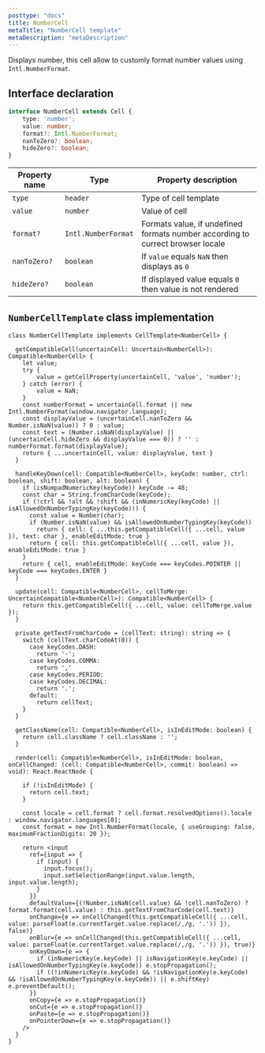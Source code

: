 ```yaml
---
posttype: "docs"
title: NumberCell
metaTitle: "NumberCell template"
metaDescription: "metaDescription"
---
```


Displays number, this cell allow to customly format number values using `Intl.NumberFormat`. 

## Interface declaration 

```ts
interface NumberCell extends Cell {
    type: 'number';
    value: number;
    format?: Intl.NumberFormat;
    nanToZero?: boolean;
    hideZero?: boolean;
}
```

| Property name     | Type                  | Property description | 
| ------------      | -------------         | -------------------- |
| `type`            | `header`              | Type of cell template | 
| `value`           | `number`              | Value of cell | 
| `format?`         | `Intl.NumberFormat`   | Formats value, if undefined formats number according to currect browser locale | 
| `nanToZero?`      | `boolean`             | If `value` equals `NaN` then displays as `0` | 
| `hideZero?`       | `boolean`             | If displayed value equals `0` then value is not rendered | 

## `NumberCellTemplate` class implementation

```tsx
class NumberCellTemplate implements CellTemplate<NumberCell> {

  getCompatibleCell(uncertainCell: Uncertain<NumberCell>): Compatible<NumberCell> {
    let value;
    try {
        value = getCellProperty(uncertainCell, 'value', 'number');
    } catch (error) {
        value = NaN;
    }
    const numberFormat = uncertainCell.format || new Intl.NumberFormat(window.navigator.language);
    const displayValue = (uncertainCell.nanToZero && Number.isNaN(value)) ? 0 : value;
    const text = (Number.isNaN(displayValue) || (uncertainCell.hideZero && displayValue === 0)) ? '' : numberFormat.format(displayValue);
    return { ...uncertainCell, value: displayValue, text }
  }

  handleKeyDown(cell: Compatible<NumberCell>, keyCode: number, ctrl: boolean, shift: boolean, alt: boolean) {
    if (isNumpadNumericKey(keyCode)) keyCode -= 48;
    const char = String.fromCharCode(keyCode);
    if (!ctrl && !alt && !shift && (inNumericKey(keyCode) || isAllowedOnNumberTypingKey(keyCode))) {
      const value = Number(char);
      if (Number.isNaN(value) && isAllowedOnNumberTypingKey(keyCode))
        return { cell: { ...this.getCompatibleCell({ ...cell, value }), text: char }, enableEditMode: true }
      return { cell: this.getCompatibleCell({ ...cell, value }), enableEditMode: true }
    }
    return { cell, enableEditMode: keyCode === keyCodes.POINTER || keyCode === keyCodes.ENTER }
  }

  update(cell: Compatible<NumberCell>, cellToMerge: UncertainCompatible<NumberCell>): Compatible<NumberCell> {
    return this.getCompatibleCell({ ...cell, value: cellToMerge.value });
  }

  private getTextFromCharCode = (cellText: string): string => {
    switch (cellText.charCodeAt(0)) {
      case keyCodes.DASH:
        return '-';
      case keyCodes.COMMA:
        return ','
      case keyCodes.PERIOD:
      case keyCodes.DECIMAL:
        return '.';
      default:
        return cellText;
    }
  }

  getClassName(cell: Compatible<NumberCell>, isInEditMode: boolean) {
    return cell.className ? cell.className : '';
  }

  render(cell: Compatible<NumberCell>, isInEditMode: boolean, onCellChanged: (cell: Compatible<NumberCell>, commit: boolean) => void): React.ReactNode {

    if (!isInEditMode) {
      return cell.text;
    }

    const locale = cell.format ? cell.format.resolvedOptions().locale : window.navigator.languages[0];
    const format = new Intl.NumberFormat(locale, { useGrouping: false, maximumFractionDigits: 20 });

    return <input
      ref={input => {
        if (input) {
          input.focus();
          input.setSelectionRange(input.value.length, input.value.length);
        }
      }}
      defaultValue={(!Number.isNaN(cell.value) && !cell.nanToZero) ? format.format(cell.value) : this.getTextFromCharCode(cell.text)}
      onChange={e => onCellChanged(this.getCompatibleCell({ ...cell, value: parseFloat(e.currentTarget.value.replace(/,/g, '.')) }), false)}
      onBlur={e => onCellChanged(this.getCompatibleCell({ ...cell, value: parseFloat(e.currentTarget.value.replace(/,/g, '.')) }), true)}
      onKeyDown={e => {
        if (inNumericKey(e.keyCode) || isNavigationKey(e.keyCode) || isAllowedOnNumberTypingKey(e.keyCode)) e.stopPropagation();
        if ((!inNumericKey(e.keyCode) && !isNavigationKey(e.keyCode) && !isAllowedOnNumberTypingKey(e.keyCode)) || e.shiftKey) e.preventDefault();
      }}
      onCopy={e => e.stopPropagation()}
      onCut={e => e.stopPropagation()}
      onPaste={e => e.stopPropagation()}
      onPointerDown={e => e.stopPropagation()}
    />
  }
}
```